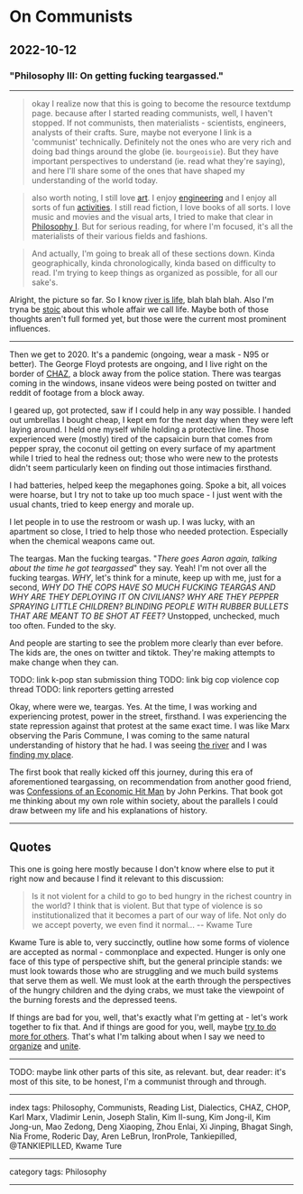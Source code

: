# On Communists

## 2022-10-12

### "Philosophy III: On getting fucking teargassed."

---

> okay I realize now that this is going to become the resource textdump page. because after I started reading communists, well, I haven't stopped. If not communists, then materialists - scientists, engineers, analysts of their crafts. Sure, maybe not everyone I link is a 'communist' technically. Definitely not the ones who are very rich and doing bad things around the globe (ie. `bourgeoisie`). But they have important perspectives to understand (ie. read what they're saying), and here I'll share some of the ones that have shaped my understanding of the world today.

> also worth noting, I still love [art](/posts/on-media). I enjoy [engineering](/posts/on-organizing) and I enjoy all sorts of fun [activities](/posts/on-hobbies). I still read fiction, I love books of all sorts. I love music and movies and the visual arts, I tried to make that clear in [Philosophy I](/posts/on-siddhartha). But for serious reading, for where I'm focused, it's all the materialists of their various fields and fashions.

> And actually, I'm going to break all of these sections down. Kinda geographically, kinda chronologically, kinda based on difficulty to read. I'm trying to keep things as organized as possible, for all our sake's.

Alright, the picture so far. So I know [river is life](/posts/on-siddhartha), blah blah blah. Also I'm tryna be [stoic](/posts/on-meditations) about this whole affair we call life. Maybe both of those thoughts aren't full formed yet, but those were the current most prominent influences.

---

Then we get to 2020. It's a pandemic (ongoing, wear a mask - N95 or better). The George Floyd protests are ongoing, and I live right on the border of [CHAZ](https://en.wikipedia.org/wiki/Capitol_Hill_Occupied_Protest), a block away from the police station. There was teargas coming in the windows, insane videos were being posted on twitter and reddit of footage from a block away.

I geared up, got protected, saw if I could help in any way possible. I handed out umbrellas I bought cheap, I kept em for the next day when they were left laying around. I held one myself while holding a protective line. Those experienced were (mostly) tired of the capsaicin burn that comes from pepper spray, the coconut oil getting on every surface of my apartment while I tried to heal the redness out; those who were new to the protests didn't seem particularly keen on finding out those intimacies firsthand.

I had batteries, helped keep the megaphones going. Spoke a bit, all voices were hoarse, but I try not to take up too much space - I just went with the usual chants, tried to keep energy and morale up.

I let people in to use the restroom or wash up. I was lucky, with an apartment so close, I tried to help those who needed protection. Especially when the chemical weapons came out.

The teargas. Man the fucking teargas. "_There goes Aaron again, talking about the time he got teargassed_" they say. Yeah! I'm not over all the fucking teargas. *WHY*, let's think for a minute, keep up with me, just for a second, *WHY DO THE COPS HAVE SO MUCH FUCKING TEARGAS AND WHY ARE THEY DEPLOYING IT ON CIVILIANS? WHY ARE THEY PEPPER SPRAYING LITTLE CHILDREN? BLINDING PEOPLE WITH RUBBER BULLETS THAT ARE MEANT TO BE SHOT AT FEET?* Unstopped, unchecked, much too often. Funded to the sky.

And people are starting to see the problem more clearly than ever before. The kids are, the ones on twitter and tiktok. They're making attempts to make change when they can.

TODO: link k-pop stan submission thing
TODO: link big cop violence cop thread
TODO: link reporters getting arrested

Okay, where were we, teargas. Yes. At the time, I was working and experiencing protest, power in the street, firsthand. I was experiencing the state repression against that protest at the same exact time. I was like Marx observing the Paris Commune, I was coming to the same natural understanding of history that he had. I was seeing [the river](/posts/on-siddhartha) and I was [finding my place](/posts/on-meditations).

The first book that really kicked off this journey, during this era of aforementioned teargassing, on recommendation from another good friend, was [Confessions of an Economic Hit Man](https://en.wikipedia.org/wiki/Confessions_of_an_Economic_Hit_Man) by John Perkins. That book got me thinking about my own role within society, about the parallels I could draw between my life and his explanations of history.

---

## Quotes

This one is going here mostly because I don't know where else to put it right now and because I find it relevant to this discussion:

> Is it not violent for a child to go to bed hungry in the richest country in the world? I think that is violent. But that type of violence is so institutionalized that it becomes a part of our way of life. Not only do we accept poverty, we even find it normal...
-- Kwame Ture

Kwame Ture is able to, very succinctly, outline how some forms of violence are accepted as normal - commonplace and expected. Hunger is only one face of this type of perspective shift, but the general principle stands: we must look towards those who are struggling and we much build systems that serve them as well. We must look at the earth through the perspectives of the hungry children and the dying crabs, we must take the viewpoint of the burning forests and the depressed teens.

If things are bad for you, well, that's exactly what I'm getting at - let's work together to fix that. And if things are good for you, well, maybe [try to do more for others](/posts/on-charity-and-charitability). That's what I'm talking about when I say we need to [organize](/posts/on-organizing) and [unite](/posts/on-uniting).

---

TODO: maybe link other parts of this site, as relevant. but, dear reader: it's most of this site, to be honest, I'm a communist through and through.

---

index tags: Philosophy, Communists, Reading List, Dialectics, CHAZ, CHOP, Karl Marx, Vladimir Lenin, Joseph Stalin, Kim Il-sung, Kim Jong-il, Kim Jong-un, Mao Zedong, Deng Xiaoping, Zhou Enlai, Xi Jinping, Bhagat Singh, Nia Frome, Roderic Day, Aren LeBrun, IronProle, Tankiepilled, @TANKIEPILLED, Kwame Ture

---

category tags: Philosophy

---
